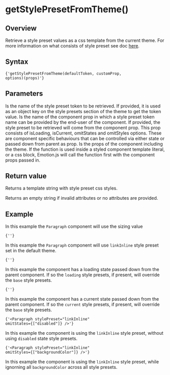 

# getStylePresetFromTheme()

## Overview

Retrieve a style preset values as a css template from the current theme.
For more information on what consists of style preset see doc [here](/theming/style-preset).

## Syntax

<Code>{'getStylePresetFromTheme(defaultToken, customProp, options)(props)'}</Code>

## Parameters

<LegacyBlock marginTop='sizing040'>
  <Prop name='defaultToken' type='string'>
    Is the name of the style preset token to be retrieved. If provided, it is used as an object key on the style presets section of the theme to get the token value.
  </Prop>
  <Prop name='customProp' type="string">
    Is the name of the component prop in which a style preset token name can be provided by the end-user of the component. If provided, the style preset to be retrieved will come from the component prop.
  </Prop>
  <Prop name='options' type="GetStylePresetFromThemeOptions">
    This prop consists of isLoading, isCurrent, omitStates and omitStyles options. These are component specific behaviours that can be controlled via either state or passed down from parent as prop.
  </Prop>
  <Prop name='props' type='Props'>
    Is the props of the component including the theme. If the function is used inside a styled component template literal, or a css block, Emotion.js will call the function first with the component props passed in.
  </Prop>
</LegacyBlock>

## Return value

Returns a template string with style preset css styles.

Returns an empty string if invalid attributes or no attributes are provided.

## Example

<CodeFromFile path="examples/utils/get-style-preset-from-theme.tsx"/>

In this example the `Paragraph` component will use the sizing value

<Code>{'<Paragraph stylePreset="linkInline" />'}</Code>

In this example the `Paragraph` component will use `linkInline` style preset set in the default theme.

<Code>{'<Paragraph stylePreset="linkInline" isLoading={true} />'}</Code>

In this example the component has a loading state passed down from the parent component.
If so the `loading` style presets, if present, will override the `base` style presets.

<Code>{'<Paragraph stylePreset="linkInline" isCurrent={true} />'}</Code>

In this example the component has a current state passed down from the parent component.
If so the `current` style presets, if present, will override the `base` style presets.

<Code>{'<Paragraph stylePreset="linkInline" omitStates={["disabled"]} />'}</Code>

In this example the component is using the `linkInline` style preset, without using `disabled` state style presets.

<Code>{'<Paragraph stylePreset="linkInline" omitStyles={["backgroundColor"]} />'}</Code>

In this example the component is using the `linkInline` style preset, while ignorning all `backgroundColor` across all style presets.
